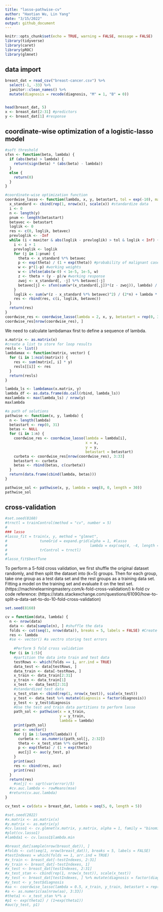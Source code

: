 ```yaml
---
title: "lasso-pathwise-cv"
author: "Haotian Wu, Lin Yang"
date: "3/15/2022"
output: github_document
---
```


```r
knitr::opts_chunk$set(echo = TRUE, warning = FALSE, message = FALSE)
library(tidyverse)
library(caret)
library(pROC)
library(glmnet)
```

## data import
```r
breast_dat = read_csv("breast-cancer.csv") %>% 
  select(-1, -33) %>% 
  janitor::clean_names() %>% 
  mutate(diagnosis = recode(diagnosis, "M" = 1, "B" = 0))


head(breast_dat, 5)
x <- breast_dat[2:31] #predictors
y <- breast_dat[1] #response
```

## coordinate-wise optimization of a logistic-lasso model
```r
#soft threshold
sfxn <- function(beta, lambda) {
  if (abs(beta) > lambda) {
    return(sign(beta) * (abs(beta) - lambda))
  }
  else {
    return(0)
  }
}
```

```r
#coordinate-wise optimization function
coordwise_lasso <- function(lambda, x, y, betastart, tol = exp(-10), maxiter = 1000) {
  x_standard <- cbind(rep(1, nrow(x)), scale(x)) #standardize data
  i <- 0
  n <- length(y)
  pnum <- length(betastart)
  betavec <- betastart
  loglik <- 0
  res <- c(0, loglik, betavec)
  prevloglik <- -Inf
  while (i < maxiter & abs(loglik - prevloglik) > tol & loglik < Inf) {
    i <- i + 1
    prevloglik <- loglik
    for (j in 1:pnum) {
      theta <- x_standard %*% betavec
      p <- exp(theta) / (1 + exp(theta)) #probability of malignant cases
      w <- p*(1-p) #working weights
      w <- ifelse(abs(w-0) < 1e-5, 1e-5, w)
      z <- theta + (y - p)/w #working response
      zwoj <- x_standard[, -j] %*% betavec[-j]
      betavec[j] <- sfxn(sum(w*(x_standard[,j])*(z - zwoj)), lambda) / (sum(w*x_standard[,j]*x_standard[,j]))
    }
    loglik <- sum(w*(z - x_standard %*% betavec)^2) / (2*n) + lambda * sum(abs(betavec))
    res <- rbind(res, c(i, loglik, betavec))
  }
  return(res)
}
coordwise_res <- coordwise_lasso(lambda = 2, x, y, betastart = rep(0, 31))
coordwise_res[nrow(coordwise_res), ]
```

We need to calculate lambdamax first to define a sequence of lambda. 
```r
x.matrix <- as.matrix(x)
#create a list to store for loop results
resls <- list()
lambdamax <- function(matrix, vector) {
  for (i in 1:ncol(matrix)) {
    res <- sum(matrix[, i] * y)
    resls[[i]] <- res
  }
  return(resls)
}

lambda_ls <- lambdamax(x.matrix, y) 
lambda_df <- as.data.frame(do.call(rbind, lambda_ls))
maxlambda <- max(lambda_ls) / nrow(y)
maxlambda

```


```r
#a path of solutions
pathwise <- function(x, y, lambda) {
  n <- length(lambda)
  betastart <- rep(0, 31)
  betas <- NULL
  for (i in 1:n) {
    coordwise_res <- coordwise_lasso(lambda = lambda[i],
                                     x = x,
                                     y = y,
                                     betastart = betastart)
    curbeta <- coordwise_res[nrow(coordwise_res), 3:33]
    betastart <- curbeta
    betas <- rbind(betas, c(curbeta))
  }
  return(data.frame(cbind(lambda, betas)))
}

pathwise_sol <- pathwise(x, y, lambda = seq(8, 0, length = 30))
pathwise_sol
```


## cross-validation

```r
#set.seed(8160)
#trnctl = trainControl(method = "cv", number = 5)
#
### lasso
#lasso_fit = train(x, y, method = "glmnet",
#               tuneGrid = expand.grid(alpha = 1, #lasso
#                                      lambda = exp(seq(4, -4, length = 50))),
#               trControl = trnctl)
#
#lasso_fit$bestTune

```

To perform a 5-fold cross validation, we first shuffle the original dataset randomly, and then split the dataset into (k=5) groups. Then for each group, take one group as a test data set and the rest groups as a training data set. Fitting a model on the training set and evaluate it on the test set. (https://machinelearningmastery.com/k-fold-cross-validation/)
k-fold cv code reference: (https://stats.stackexchange.com/questions/61090/how-to-split-a-data-set-to-do-10-fold-cross-validation)

```r
set.seed(8160)

cv = function(data, lambda) {
  n <- nrow(data)
  data <- data[sample(n), ] #shuffle the data
  folds <- cut(seq(1, nrow(data)), breaks = 5, labels = FALSE) #Create 5 equally size folds
  res <- lambda 
  #se <- vector() #a vectro storing test errors
  
    #Perform 5 fold cross validation
  for (i in 1:5){
    #partition the data into train and test data
    testRows <- which(folds == i, arr.ind = TRUE)
    data_test <- data[testRows, ]
    data_train <- data[-testRows, ]
    x_train <- data_train[2:31]
    y_train <- data_train[1]
    x_test <- data_test[2:31]
    #standardized test data
    x_test_stan <- cbind(rep(1, nrow(x_test)), scale(x_test))
    y_test <- data_test %>% mutate(diagnosis = factor(diagnosis))
    y_test <- y_test$diagnosis
    #Use the test and train data partitions to perform lasso
    path_sol <- pathwise(x = x_train,
                         y = y_train,
                         lambda = lambda)
    print(path_sol)
    auc <- vector()
    for (j in 1:length(lambda)) {
      curbeta <- as.numeric(path_sol[j, 2:32])
      theta <- x_test_stan %*% curbeta
      p <- exp(theta) / (1 + exp(theta)) 
      auc[j] <- auc(y_test, p)
    }
    print(auc)
    res <- cbind(res, auc)
    print(res)
  }
  return(res)
    #se[j] <- sqrt(var(error)/5)
  #cv.auc.lambda <- rowMeans(mse)
  #return(cv.auc.lambda)
}

cv_test = cv(data = breast_dat, lambda = seq(5, 0, length = 5))
```

```r
#set.seed(2022)
#x.matrix <- as.matrix(x)
#y.matrix <- as.matrix(y)
#cv.lasso1 <- cv.glmnet(x.matrix, y.matrix, alpha = 1, family = "binomial", nfolds = 5)
#plot(cv.lasso1)
#lambda1 <- cv.lasso1$lambda.min
```



```r
#breast_dat[sample(nrow(breast_dat)), ]
#folds <- cut(seq(1, nrow(breast_dat)), breaks = 5, labels = FALSE)
#testIndexes = which(folds == 1, arr.ind = TRUE)
#x_train <- breast_dat[-testIndexes, 2:31]
#y_train <- breast_dat[-testIndexes, 1]
#x_test <- breast_dat[testIndexes, 2:31]
#x_test_stan <- cbind(rep(1, nrow(x_test)), scale(x_test))
#y_test <- breast_dat[testIndexes, ] %>% mutate(diagnosis = factor(diagnosis))
#y_test <- y_test$diagnosis
#aa <- coordwise_lasso(lambda = 0.5, x_train, y_train, betastart = rep(0, 31))
#a <- as.numeric(aa[nrow(aa), 3:33])
#theta1 <- x_test_stan %*% a
#p1 <- exp(theta1) / (1+exp(theta1))
#auc(y_test, p1)


```

